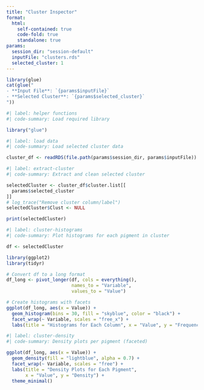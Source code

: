 ```yaml
---
title: "Cluster Inspector"
format:
  html:
    self-contained: true
    code-fold: true
    standalone: true
params:
  session_dir: "session-default"
  inputFile: "clusters.rds"
  selected_cluster: 1
---
```


```r
library(glue)
cat(glue("
- **Input File**: `{params$inputFile}`  
- **Selected Cluster**: `{params$selected_cluster}`  
"))
```

```R
#| label: helper functions
#| code-summary: Load required library

library("glue")
```

```R
#| label: load data
#| code-summary: Load selected cluster data

cluster_df <- readRDS(file.path(params$session_dir, params$inputFile))

```

```R
#| label: extract-cluster
#| code-summary: Extract and clean selected cluster

selectedCluster <- cluster_df$cluster.list[[
  params$selected_cluster
]]
# log_trace("Remove cluster column/label")
selectedCluster$Clust <- NULL

print(selectedCluster)
```

```R
#| label: cluster-histograms
#| code-summary: Plot histograms for each pigment in cluster

df <- selectedCluster

library(ggplot2)
library(tidyr)

# Convert df to a long format
df_long <- pivot_longer(df, cols = everything(), 
                        names_to = "Variable", 
                        values_to = "Value")

# Create histograms with facets
ggplot(df_long, aes(x = Value)) +
  geom_histogram(bins = 30, fill = "skyblue", color = "black") +
  facet_wrap(~ Variable, scales = "free_x") +
  labs(title = "Histograms for Each Column", x = "Value", y = "Frequency")


```

```R
#| label: cluster-density
#| code-summary: Density plots per pigment (faceted)

ggplot(df_long, aes(x = Value)) +
  geom_density(fill = "lightblue", alpha = 0.7) +
  facet_wrap(~ Variable, scales = "free") +
  labs(title = "Density Plots for Each Pigment",
       x = "Value", y = "Density") +
  theme_minimal()


```
